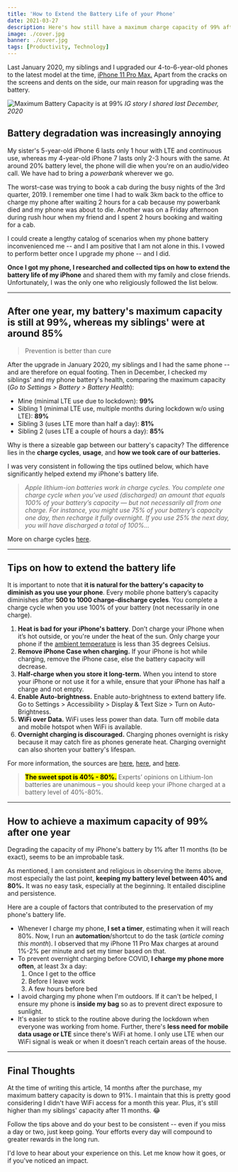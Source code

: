 ```yaml
---
title: 'How to Extend the Battery Life of your Phone'
date: 2021-03-27
description: Here's how still have a maximum charge capacity of 99% after 1 year whereas others have ~85% in the same period. Tips on how to take care of your phone's battery life. 
image: ./cover.jpg
banner: ./cover.jpg
tags: [Productivity, Technology]
---
```


Last January 2020, my siblings and I upgraded our 4-to-6-year-old phones to the latest model at the time, [iPhone 11 Pro Max.](https://www.apple.com/newsroom/2019/09/iphone-11-pro-and-iphone-11-pro-max-the-most-powerful-and-advanced-smartphones/) Apart from the cracks on the screens and dents on the side, our main reason for upgrading was the battery.

<Row>
<Col>

![Maximum Battery Capacity is at 99%](battery-capacity.png)
_IG story I shared last December, 2020_

</Col>

<Col>
</Col>
</Row>

## Battery degradation was increasingly annoying

My sister's 5-year-old iPhone 6 lasts only 1 hour with LTE and continuous use, whereas my 4-year-old iPhone 7 lasts only 2-3 hours with the same. At around 20% battery level, the phone will die when you're on an audio/video call. We have had to bring a *powerbank* wherever we go.

The worst-case was trying to book a cab during the busy nights of the 3rd quarter, 2019. I remember one time I had to walk 3km back to the office to charge my phone after waiting 2 hours for a cab because my powerbank died and my phone was about to die. Another was on a Friday afternoon during rush hour when my friend and I spent 2 hours booking and waiting for a cab.

I could create a lengthy catalog of scenarios when my phone battery inconvenienced me -- and I am positive that I am not alone in this. I vowed to perform better once I upgrade my phone -- and I did.

**Once I got my phone, I researched and collected tips on how to extend the battery life of my iPhone** and shared them with my family and close friends. Unfortunately, I was the only one who religiously followed the list below.

---

## After one year, my battery's maximum capacity is still at 99%, whereas my siblings' were at around 85%

> Prevention is better than cure

After the upgrade in January 2020, my siblings and I had the same phone -- and are therefore on equal footing. Then in December, I checked my siblings' and my phone battery's health, comparing the maximum capacity (_Go to Settings > Battery > Battery Health_):

- Mine (minimal LTE use due to lockdown): **99%**
- Sibling 1 (minimal LTE use, multiple months during lockdown w/o using LTE): **89%**
- Sibling 3 (uses LTE more than half a day): **81%**
- Sibling 2 (uses LTE a couple of hours a day): **85%**

Why is there a sizeable gap between our battery's capacity? The difference lies in the **charge cycles**, **usage**, and **how we took care of our batteries.**

I was very consistent in following the tips outlined below, which have significantly helped extend my iPhone's battery life.

> _Apple lithium-ion batteries work in charge cycles. You complete one charge cycle when you’ve used (discharged) an amount that equals 100% of your battery’s capacity — but not necessarily all from one charge. For instance, you might use 75% of your battery’s capacity one day, then recharge it fully overnight. If you use 25% the next day, you will have discharged a total of 100%..._

More on charge cycles [here](https://www.apple.com/batteries/why-lithium-ion/).

---

## Tips on how to extend the battery life

It is important to note that **it is natural for the battery's capacity to diminish as you use your phone**. Every mobile phone battery’s capacity diminishes after **500 to 1000 charge-discharge cycles**. You complete a charge cycle when you use 100% of your battery (not necessarily in one charge).

1. **Heat is bad for your iPhone's battery**. Don’t charge your iPhone when it’s hot outside, or you're under the heat of the sun. Only charge your phone if the [ambient temperature](https://www.google.com/url?sa=t&rct=j&q=&esrc=s&source=web&cd=&cad=rja&uact=8&ved=2ahUKEwj06dGi8c_vAhX1KKYKHbCuC1gQFjAKegQIAhAD&url=https%3A%2F%2Fsearchdatacenter.techtarget.com%2Fdefinition%2Fambient-temperature&usg=AOvVaw3HfcAXFqwulEZtFYzogSeT) is less than 35 degrees Celsius.
2. **Remove iPhone Case when charging.** If your iPhone is hot while charging, remove the iPhone case, else the battery capacity will decrease.
3. **Half-charge when you store it long-term.** When you intend to store your iPhone or not use it for a while, ensure that your iPhone has half a charge and not empty.
4. **Enable Auto-brightness.** Enable auto-brightness to extend battery life. Go to Settings > Accessibility > Display & Text Size > Turn on Auto-Brightness.
5. **WiFi over Data.** WiFi uses less power than data. Turn off mobile data and mobile hotspot when WiFi is available.
6. **Overnight charging is discouraged.** Charging phones overnight is risky because it may catch fire as phones generate heat. Charging overnight can also shorten your battery's lifespan.

For more information, the sources are [here](https://support.apple.com/en-us/HT208387), [here](https://www.apple.com/batteries/maximizing-performance/), and [here](https://www.apple.com/batteries/why-lithium-ion/).

> **<mark>The sweet spot is 40% - 80%.</mark>** Experts’ opinions on Lithium-Ion batteries are unanimous – you should keep your iPhone charged at a battery level of 40%-80%.

---

## How to achieve a maximum capacity of 99% after one year

Degrading the capacity of my iPhone's battery by 1% after 11 months (to be exact), seems to be an improbable task.

As mentioned, I am consistent and religious in observing the items above, most especially the last point, **keeping my battery level between 40% and 80%.** It was no easy task, especially at the beginning. It entailed discipline and persistence.

Here are a couple of factors that contributed to the preservation of my phone's battery life.

- Whenever I charge my phone, **I set a timer**, estimating when it will reach 80%. Now, I run an **automation**/shortcut to do the task (_article coming this month_). I observed that my iPhone 11 Pro Max charges at around 1%-2% per minute and set my timer based on that.
- To prevent overnight charging before COVID, **I charge my phone more often**, at least 3x a day:
  1. Once I get to the office
  1. Before I leave work
  1. A few hours before bed
- I avoid charging my phone when I'm outdoors. If it can't be helped, I ensure my phone is **inside my bag** so as to prevent direct exposure to sunlight.
- It's easier to stick to the routine above during the lockdown when everyone was working from home. Further, there's **less need for mobile data usage or LTE** since there's WiFi at home. I only use LTE when our WiFi signal is weak or when it doesn't reach certain areas of the house.

---

## Final Thoughts

At the time of writing this article, 14 months after the purchase, my maximum battery capacity is down to 91%. I maintain that this is pretty good considering I didn't have WiFi access for a month this year. Plus, it's still higher than my siblings' capacity after 11 months. 😂

Follow the tips above and do your best to be consistent -- even if you miss a day or two, just keep going. Your efforts every day will compound to greater rewards in the long run. 

I'd love to hear about your experience on this. Let me know how it goes, or if you've noticed an impact. 